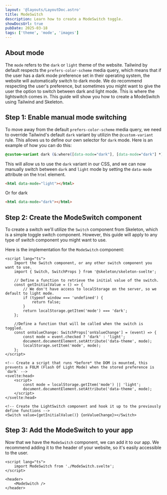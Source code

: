 ```yaml
---
layout: '@layouts/LayoutDoc.astro'
title: ModeSwitch
description: Learn how to create a ModeSwitch toggle.
showDocsUrl: true
pubDate: 2025-03-18
tags: ['theme', 'mode', 'images']
---
```



## About mode

The `mode` refers to the `dark` or `light` theme of the website. Tailwind by default respects the `prefers-color-scheme` media query, which means that if the user has a dark mode preference set in their operating system, the website will automatically switch to dark mode.
We do recommend respecting the user's preference, but sometimes you might want to give the user the option to switch between dark and light mode. This is where the lightswitch comes in.
This guide will show you how to create a ModeSwitch using Tailwind and Skeleton.

## Step 1: Enable manual mode switching

To move away from the default `prefers-color-scheme` media query, we need to override Tailwind's default `dark` variant by utilizin the `@custom-variant` rule.
This allows us to define our own selector for `dark` mode. Here is an example of how you can do this:

```css
@custom-variant dark (&:where([data-mode="dark"], [data-mode="dark"] *));
```

This will allow us to use the `dark` variant in our CSS, and we can now manually switch between `dark` and `light` mode by setting the `data-mode` attribute on the `html` element.

```html
<html data-mode="light"></html>
```

Or for dark

```html
<html data-mode="dark"></html>
```

## Step 2: Create the ModeSwitch component

To create a switch we'll utilize the `Switch` component from Skeleton, which is a simple toggle switch component. However, this guide will apply to any type of switch component you might want to use.

Here is the implementation for the `ModeSwitch` component:

```svelte
<script lang="ts">
	Import the Switch component, or any other switch component you want to use.
	import { Switch, SwitchProps } from '@skeleton/skeleton-svelte';

	// Define a function to retrieve the initial value of the switch.
	const getInitialValue = () => {
		// We don't have access to localStorage on the server, so we default to light mode.
		if (typeof window === 'undefined') {
			return false;
		}
		return localStorage.getItem('mode') === 'dark';
	};

	//Define a function that will be called when the switch is toggled.
	const onValueChange: SwitchProps['onValueChange'] = (event) => {
		const mode = event.checked ? 'dark' : 'light';
		document.documentElement.setAttribute('data-theme', mode);
		localStorage.setItem('mode', mode);
	};
</script>

<!-- Create a script that runs *before* the DOM is mounted, this prevents a FOLM (Flash Of Light Mode) when the stored preference is `dark` -->
<svelte:head>
	<script>
		const mode = localStorage.getItem('mode') || 'light';
		document.documentElement.setAttribute('data-theme', mode);
	</script>
</svelte:head>

<!-- Create the LightSwitch component and hook it up to the previously define functions -->
<Switch value={getInitialValue()} {onValueChange}></Switch>
```

## Step 3: Add the ModeSwitch to your app

Now that we have the `ModeSwitch` component, we can add it to our app. We recommend adding it to the header of your website, so it's easily accessible to the user.

```svelte
<script lang="ts">
	import ModeSwitch from './ModeSwitch.svelte';
</script>

<header>
	<ModeSwitch />
</header>
```
